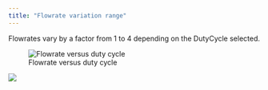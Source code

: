 ```yaml
---
title: "Flowrate variation range"
---
```


Flowrates vary by a factor from 1 to 4 depending on the DutyCycle selected.

![Flowrate versus duty cycle](DCflowrate.png)

![](logoProto.png)
